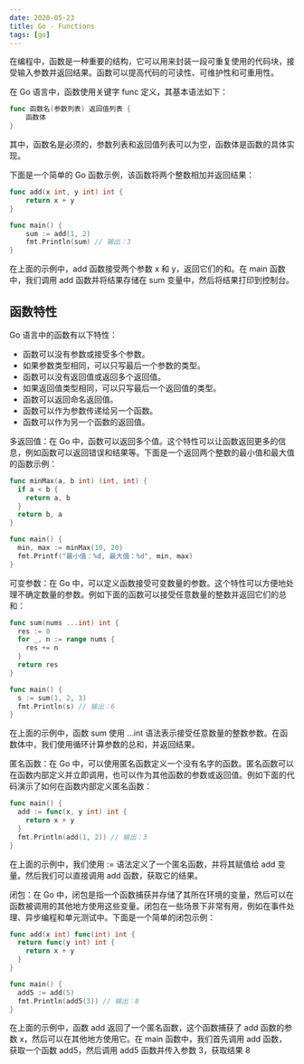 ```yaml
---
date: 2020-05-23
title: Go - Functions
tags: [go]
---
```


在编程中，函数是一种重要的结构，它可以用来封装一段可重复使用的代码块，接受输入参数并返回结果。函数可以提高代码的可读性、可维护性和可重用性。

在 Go 语言中，函数使用关键字 func 定义，其基本语法如下：

```go
func 函数名(参数列表) 返回值列表 {
    函数体
}
```

其中，函数名是必须的，参数列表和返回值列表可以为空，函数体是函数的具体实现。

下面是一个简单的 Go 函数示例，该函数将两个整数相加并返回结果：

```go
func add(x int, y int) int {
    return x + y
}

func main() {
    sum := add(1, 2)
    fmt.Println(sum) // 输出：3
}
```

在上面的示例中，add 函数接受两个参数 x 和 y，返回它们的和。在 main 函数中，我们调用 add 函数并将结果存储在 sum 变量中，然后将结果打印到控制台。

## 函数特性

Go 语言中的函数有以下特性：

- 函数可以没有参数或接受多个参数。
- 如果参数类型相同，可以只写最后一个参数的类型。
- 函数可以没有返回值或返回多个返回值。
- 如果返回值类型相同，可以只写最后一个返回值的类型。
- 函数可以返回命名返回值。
- 函数可以作为参数传递给另一个函数。
- 函数可以作为另一个函数的返回值。

多返回值：在 Go 中，函数可以返回多个值。这个特性可以让函数返回更多的信息，例如函数可以返回错误和结果等。下面是一个返回两个整数的最小值和最大值的函数示例：

```go
func minMax(a, b int) (int, int) {
  if a < b {
    return a, b
  }
  return b, a
}

func main() {
  min, max := minMax(10, 20)
  fmt.Printf("最小值：%d, 最大值：%d", min, max)
}
```

可变参数：在 Go 中，可以定义函数接受可变数量的参数。这个特性可以方便地处理不确定数量的参数。例如下面的函数可以接受任意数量的整数并返回它们的总和：

```go
func sum(nums ...int) int {
  res := 0
  for _, n := range nums {
    res += n
  }
  return res
}

func main() {
  s := sum(1, 2, 3)
  fmt.Println(s) // 输出：6
}
```

在上面的示例中，函数 sum 使用 ...int 语法表示接受任意数量的整数参数。在函数体中，我们使用循环计算参数的总和，并返回结果。

匿名函数：在 Go 中，可以使用匿名函数定义一个没有名字的函数。匿名函数可以在函数内部定义并立即调用，也可以作为其他函数的参数或返回值。例如下面的代码演示了如何在函数内部定义匿名函数：

```go
func main() {
  add := func(x, y int) int {
    return x + y
  }
  fmt.Println(add(1, 2)) // 输出：3
}
```

在上面的示例中，我们使用 := 语法定义了一个匿名函数，并将其赋值给 add 变量。然后我们可以直接调用 add 函数，获取它的结果。

闭包：在 Go 中，闭包是指一个函数捕获并存储了其所在环境的变量，然后可以在函数被调用的其他地方使用这些变量。闭包在一些场景下非常有用，例如在事件处理、异步编程和单元测试中。下面是一个简单的闭包示例：

```go
func add(x int) func(int) int {
  return func(y int) int {
    return x + y
  }
}

func main() {
  add5 := add(5)
  fmt.Println(add5(3)) // 输出：8
}
```

在上面的示例中，函数 add 返回了一个匿名函数，这个函数捕获了 add 函数的参数 x，然后可以在其他地方使用它。在 main 函数中，我们首先调用 add 函数，获取一个函数 add5，然后调用 add5 函数并传入参数 3，获取结果 8
